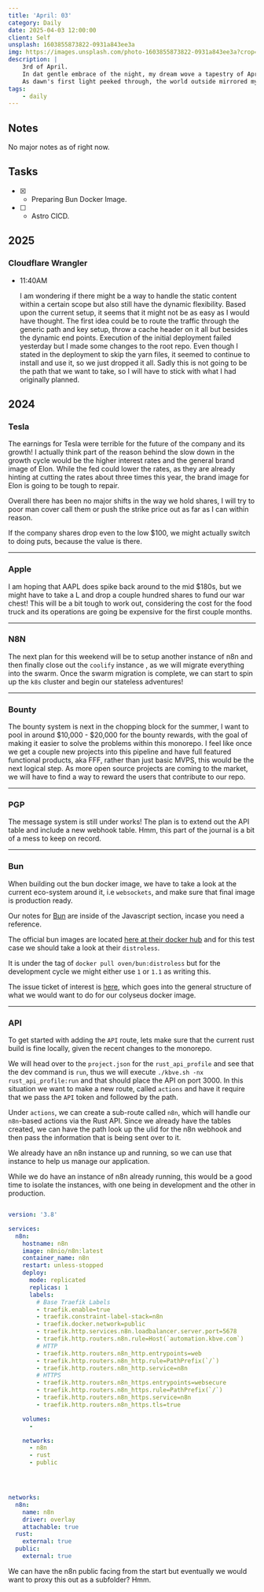 ```yaml
---
title: 'April: 03'
category: Daily
date: 2025-04-03 12:00:00
client: Self
unsplash: 1603855873822-0931a843ee3a
img: https://images.unsplash.com/photo-1603855873822-0931a843ee3a?crop=entropy&cs=srgb&fm=jpg&ixid=MnwzNjM5Nzd8MHwxfHJhbmRvbXx8fHx8fHx8fDE2ODE3NDg2ODY&ixlib=rb-4.0.3&q=85
description: |
    3rd of April.
    In dat gentle embrace of the night, my dream wove a tapestry of April showers, where each raindrop whispered tales of renewal, hope and feelings of spiritual dope.
    As dawn's first light peeked through, the world outside mirrored my dream, painting everything with dat fresh, dewy promise of a new beginning.
tags:
    - daily
---
```



## Notes

No major notes as of right now.


## Tasks

-   [X] -   Preparing Bun Docker Image.
-   [ ] -   Astro CICD.


## 2025

### Cloudflare Wrangler

-   11:40AM

    I am wondering if there might be a way to handle the static content within a certain scope but also still have the dynamic flexibility.
    Based upon the current setup, it seems that it might not be as easy as I would have thought.
    The first idea could be to route the traffic through the generic path and key setup, throw a cache header on it all but besides the dynamic end points.
    Execution of the initial deployment failed yesterday but I made some changes to the root repo.
    Even though I stated in the deployment to skip the yarn files, it seemed to continue to install and use it, so we just dropped it all.
    Sadly this is not going to be the path that we want to take, so I will have to stick with what I had originally planned.

## 2024


### Tesla

The earnings for Tesla were terrible for the future of the company and its growth!
I actually think part of the reason behind the slow down in the growth cycle would be the higher interest rates and the general brand image of Elon.
While the fed could lower the rates, as they are already hinting at cutting the rates about three times this year, the brand image for Elon is going to be tough to repair.

Overall there has been no major shifts in the way we hold shares, I will try to poor man cover call them or push the strike price out as far as I can within reason.

If the company shares drop even to the low $100, we might actually switch to doing puts, because the value is there.

---


### Apple

I am hoping that AAPL does spike back around to the mid $180s, but we might have to take a L and drop a couple hundred shares to fund our war chest!
This will be a bit tough to work out, considering the cost for the food truck and its operations are going be expensive for the first couple months.


---


### N8N

The next plan for this weekend will be to setup another instance of n8n and then finally close out the `coolify` instance , as we will migrate everything into the swarm.
Once the swarm migration is complete, we can start to spin up the `k8s` cluster and begin our stateless adventures!

---


### Bounty

The bounty system is next in the chopping block for the summer, I want to pool in around $10,000 - $20,000 for the bounty rewards, with the goal of making it easier to solve the problems within this monorepo.
I feel like once we get a couple new projects into this pipeline and have full featured functional products, aka FFF, rather than just basic MVPS, this would be the next logical step.
As more open source projects are coming to the market, we will have to find a way to reward the users that contribute to our repo.


---


### PGP

The message system is still under works! The plan is to extend out the API table and include a new webhook table. 
Hmm, this part of the journal is a bit of a mess to keep on record.



---

### Bun

When building out the bun docker image, we have to take a look at the current eco-system around it, i.e `websockets`, and make sure that final image is production ready.

Our notes for [Bun](https://kbve.com/application/javascript/) are inside of the Javascript section, incase you need a reference.

The official bun images are located [here at their docker hub](https://hub.docker.com/r/oven/bun/tags) and for this test case we should take a look at their `distroless`.

It is under the tag of `docker pull oven/bun:distroless` but for the development cycle we might either use `1` or `1.1` as writing this.

The issue ticket of interest is [here](https://github.com/oven-sh/bun/issues/4836), which goes into the general structure of what we would want to do for our colyseus docker image.




---

### API

To get started with adding the `API` route, lets make sure that the current rust build is fine locally, given the recent changes to the monorepo.

We will head over to the `project.json` for the `rust_api_profile` and see that the dev command is `run`, thus we will execute `./kbve.sh -nx rust_api_profile:run` and that should place the API on port 3000.
In this situation we want to make a new route, called `actions` and have it require that we pass the `API` token and followed by the path.

Under `actions`, we can create a sub-route called `n8n`, which will handle our `n8n`-based actions via the Rust API. Since we already have the tables created, we can have the path look up the ulid for the n8n webhook and then pass the information that is being sent over to it.

We already have an n8n instance up and running, so we can use that instance to help us manage our application.

While we do have an instance of n8n already running, this would be a good time to isolate the instances, with one being in development and the other in production.

```yaml

version: '3.8'

services:
  n8n:
    hostname: n8n
    image: n8nio/n8n:latest
    container_name: n8n
    restart: unless-stopped
    deploy:
      mode: replicated
      replicas: 1
      labels:
        # Base Traefik Labels
        - traefik.enable=true
        - traefik.constraint-label-stack=n8n
        - traefik.docker.network=public
        - traefik.http.services.n8n.loadbalancer.server.port=5678
        - traefik.http.routers.n8n.rule=Host(`automation.kbve.com`)
        # HTTP
        - traefik.http.routers.n8n_http.entrypoints=web
        - traefik.http.routers.n8n_http.rule=PathPrefix(`/`)
        - traefik.http.routers.n8n_http.service=n8n
        # HTTPS
        - traefik.http.routers.n8n_https.entrypoints=websecure
        - traefik.http.routers.n8n_https.rule=PathPrefix(`/`)
        - traefik.http.routers.n8n_https.service=n8n
        - traefik.http.routers.n8n_https.tls=true

    volumes:
      - 

    networks:
      - n8n
      - rust
      - public




networks:
  n8n:
    name: n8n
    driver: overlay
    attachable: true
  rust:
    external: true
  public:
    external: true

```

We can have the n8n public facing from the start but eventually we would want to proxy this out as a subfolder? Hmm.

